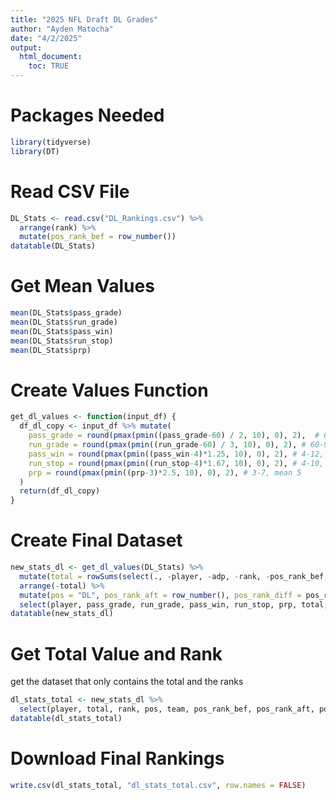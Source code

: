 ```yaml
---
title: "2025 NFL Draft DL Grades"
author: "Ayden Matocha"
date: "4/2/2025"
output:
  html_document:
    toc: TRUE
---
```


# Packages Needed
```r
library(tidyverse)
library(DT)
```

# Read CSV File
```r
DL_Stats <- read.csv("DL_Rankings.csv") %>%
  arrange(rank) %>%
  mutate(pos_rank_bef = row_number())
datatable(DL_Stats)
```


# Get Mean Values
```r
mean(DL_Stats$pass_grade)
mean(DL_Stats$run_grade)
mean(DL_Stats$pass_win)
mean(DL_Stats$run_stop)
mean(DL_Stats$prp)
```

# Create Values Function
```r
get_dl_values <- function(input_df) {
  df_dl_copy <- input_df %>% mutate(
    pass_grade = round(pmax(pmin((pass_grade-60) / 2, 10), 0), 2),  # 60-80, mean 70
    run_grade = round(pmax(pmin((run_grade-60) / 3, 10), 0), 2), # 60-90, mean 75
    pass_win = round(pmax(pmin((pass_win-4)*1.25, 10), 0), 2), # 4-12, mean 8
    run_stop = round(pmax(pmin((run_stop-4)*1.67, 10), 0), 2), # 4-10, mean 7
    prp = round(pmax(pmin((prp-3)*2.5, 10), 0), 2), # 3-7, mean 5
  )
  return(df_dl_copy)
}
```

# Create Final Dataset
```r
new_stats_dl <- get_dl_values(DL_Stats) %>% 
  mutate(total = rowSums(select(., -player, -adp, -rank, -pos_rank_bef, -team))) %>% 
  arrange(-total) %>%
  mutate(pos = "DL", pos_rank_aft = row_number(), pos_rank_diff = pos_rank_bef-pos_rank_aft) %>%
  select(player, pass_grade, run_grade, pass_win, run_stop, prp, total, rank, pos, team, pos_rank_bef, pos_rank_aft, pos_rank_diff)
datatable(new_stats_dl)
```


# Get Total Value and Rank
get the dataset that only contains the total and the ranks
```r
dl_stats_total <- new_stats_dl %>%
  select(player, total, rank, pos, team, pos_rank_bef, pos_rank_aft, pos_rank_diff)
datatable(dl_stats_total)
```

# Download Final Rankings
```r
write.csv(dl_stats_total, "dl_stats_total.csv", row.names = FALSE)
```